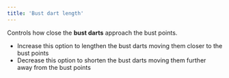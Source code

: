 ```yaml
---
title: 'Bust dart length'
---
```


Controls how close the **bust darts** approach the bust points.

- Increase this option to lengthen the bust darts moving them closer to the bust points
- Decrease this option to shorten the bust darts moving them further away from the bust points
